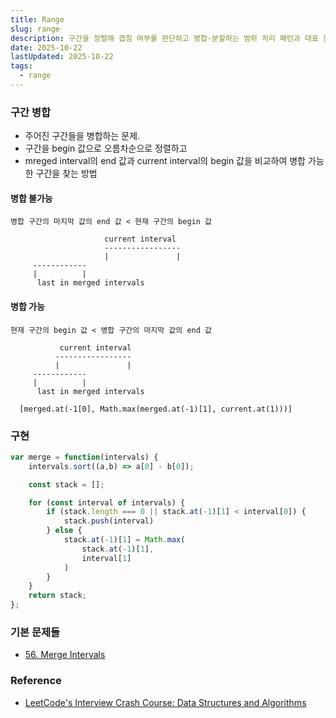 ```yaml
---
title: Range
slug: range
description: 구간을 정렬해 겹침 여부를 판단하고 병합·분할하는 범위 처리 패턴과 대표 문제 전략을 정리
date: 2025-10-22
lastUpdated: 2025-10-22
tags:
  - range
---
```


### 구간 병합

* 주어진 구간들을 병합하는 문제.
* 구간을 begin 값으로 오름차순으로 정렬하고
* mreged interval의 end 값과 current interval의 begin 값을 비교하여 병합 가능한 구간을 찾는 방법

#### 병합 불가능 

`병합 구간의 마지막 값의 end 값 < 현재 구간의 begin 값` 

```
                     current interval
                     -----------------
                     |               |
     ------------
     |          |
      last in merged intervals
```

#### 병합 가능 

`현재 구간의 begin 값 < 병합 구간의 마지막 값의 end 값`

```
           current interval
          -----------------
          |               |
     ------------
     |          |
      last in merged intervals

  [merged.at(-1[0], Math.max(merged.at(-1)[1], current.at(1)))]
```

### 구현

```typescript
var merge = function(intervals) {
    intervals.sort((a,b) => a[0] - b[0]);

    const stack = [];

    for (const interval of intervals) {
        if (stack.length === 0 || stack.at(-1)[1] < interval[0]) {
            stack.push(interval)
        } else {
            stack.at(-1)[1] = Math.max(
                stack.at(-1)[1],
                interval[1]
            )
        }
    }
    return stack;
};
```

### 기본 문제들

* [56. Merge Intervals](/blog/merge-intervals/)

### Reference

- [LeetCode's Interview Crash Course: Data Structures and Algorithms](https://leetcode.com/explore/interview/card/leetcodes-interview-crash-course-data-structures-and-algorithms/?vacRef=problembanner)
